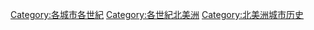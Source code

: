 [[Category:各城市各世紀|Category:各城市各世紀]]
[[Category:各世紀北美洲|Category:各世紀北美洲]]
[[Category:北美洲城市历史|Category:北美洲城市历史]]